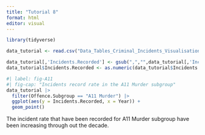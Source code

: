 ```yaml
---
title: "Tutorial 8"
format: html
editor: visual
---
```


```r
library(tidyverse)
```

```r
data_tutorial <- read.csv("Data_Tables_Criminal_Incidents_Visualisation_Year_Ending_December_2019.csv")
```


```r
data_tutorial[,'Incidents.Recorded'] <- gsub(",","",data_tutorial[,'Incidents.Recorded'])
data_tutorial$Incidents.Recorded <- as.numeric(data_tutorial$Incidents.Recorded)
```

```r
#| label: fig-A11
#| fig-cap: "Incidents record rate in the A11 Murder subgroup"
data_tutorial |> 
  filter(Offence.Subgroup == "A11 Murder") |> 
  ggplot(aes(y = Incidents.Recorded, x = Year)) +
  geom_point()
```

The incident rate that have been recorded for A11 Murder subgroup have been increasing through out the decade.


